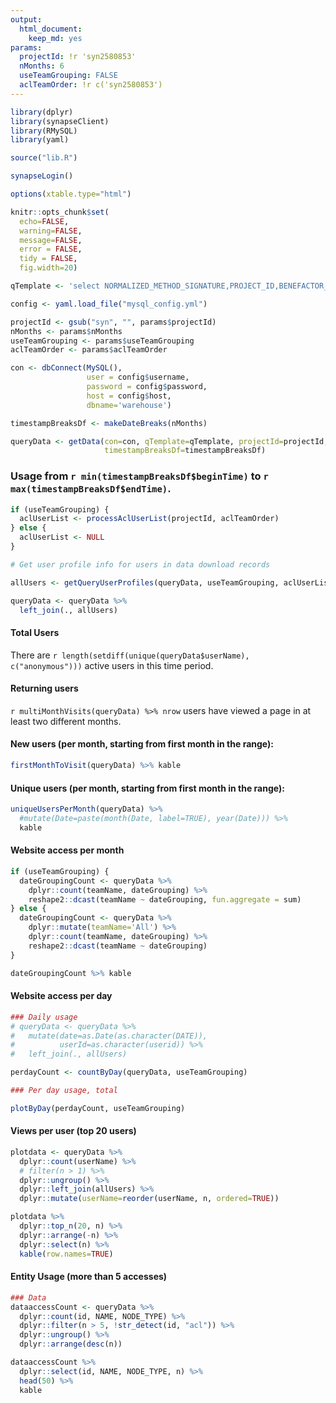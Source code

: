 ```yaml
---
output: 
  html_document: 
    keep_md: yes
params:
  projectId: !r 'syn2580853'
  nMonths: 6
  useTeamGrouping: FALSE
  aclTeamOrder: !r c('syn2580853')
---
```


```r
library(dplyr)
library(synapseClient)
library(RMySQL)
library(yaml)

source("lib.R")

synapseLogin()

options(xtable.type="html")

knitr::opts_chunk$set(
  echo=FALSE,
  warning=FALSE,
  message=FALSE,
  error = FALSE,
  tidy = FALSE,
  fig.width=20)

qTemplate <- 'select NORMALIZED_METHOD_SIGNATURE,PROJECT_ID,BENEFACTOR_ID,PARENT_ID,ENTITY_ID,CONVERT(AR.TIMESTAMP, CHAR) AS TIMESTAMP,RESPONSE_STATUS,DATE,USER_ID,NODE_TYPE,N.NAME from ACCESS_RECORD AR, PROCESSED_ACCESS_RECORD PAR, NODE_SNAPSHOT N, (select distinct ID from NODE_SNAPSHOT where PROJECT_ID = "%s") NODE where AR.TIMESTAMP Between %s AND %s and AR.SESSION_ID = PAR.SESSION_ID and AR.TIMESTAMP = PAR.TIMESTAMP and PAR.ENTITY_ID = NODE.ID and N.ID = NODE.ID and CLIENT = "WEB" AND (PAR.NORMALIZED_METHOD_SIGNATURE = "GET /entity/#/bundle" OR PAR.NORMALIZED_METHOD_SIGNATURE = "GET /entity/#/version/#/bundle" OR PAR.NORMALIZED_METHOD_SIGNATURE = "GET /entity/#/wiki2" OR PAR.NORMALIZED_METHOD_SIGNATURE = "GET /entity/#/wiki2/#");'

```

```r
config <- yaml.load_file("mysql_config.yml")

projectId <- gsub("syn", "", params$projectId)
nMonths <- params$nMonths
useTeamGrouping <- params$useTeamGrouping
aclTeamOrder <- params$aclTeamOrder

con <- dbConnect(MySQL(),
                 user = config$username,
                 password = config$password,
                 host = config$host,
                 dbname='warehouse')

timestampBreaksDf <- makeDateBreaks(nMonths)

```

```r
queryData <- getData(con=con, qTemplate=qTemplate, projectId=projectId,
                     timestampBreaksDf=timestampBreaksDf)

```
### Usage from `r min(timestampBreaksDf$beginTime)` to `r max(timestampBreaksDf$endTime)`.

```r
if (useTeamGrouping) {
  aclUserList <- processAclUserList(projectId, aclTeamOrder)
} else {
  aclUserList <- NULL
}
```

```r
# Get user profile info for users in data download records

allUsers <- getQueryUserProfiles(queryData, useTeamGrouping, aclUserList)

```

```r
queryData <- queryData %>%
  left_join(., allUsers)
```

#### Total Users
There are `r length(setdiff(unique(queryData$userName), c("anonymous")))` active users in this time period. 

#### Returning users
`r multiMonthVisits(queryData) %>% nrow` users have viewed a page in at least two different months.

#### New users (per month, starting from first month in the range):
```r
firstMonthToVisit(queryData) %>% kable
```

#### Unique users (per month, starting from first month in the range):
```r
uniqueUsersPerMonth(queryData) %>% 
  #mutate(Date=paste(month(Date, label=TRUE), year(Date))) %>%
  kable
```

#### Website access per month
```r
if (useTeamGrouping) {
  dateGroupingCount <- queryData %>%
    dplyr::count(teamName, dateGrouping) %>% 
    reshape2::dcast(teamName ~ dateGrouping, fun.aggregate = sum)
} else {
  dateGroupingCount <- queryData %>%
    dplyr::mutate(teamName='All') %>% 
    dplyr::count(teamName, dateGrouping) %>% 
    reshape2::dcast(teamName ~ dateGrouping)
}

dateGroupingCount %>% kable
```

#### Website access per day
```r
### Daily usage
# queryData <- queryData %>%
#   mutate(date=as.Date(as.character(DATE)),
#          userId=as.character(userid)) %>% 
#   left_join(., allUsers)

perdayCount <- countByDay(queryData, useTeamGrouping)
```

```r
### Per day usage, total

plotByDay(perdayCount, useTeamGrouping)
```

#### Views per user (top 20 users)
```r
plotdata <- queryData %>%
  dplyr::count(userName) %>%
  # filter(n > 1) %>% 
  dplyr::ungroup() %>% 
  dplyr::left_join(allUsers) %>% 
  dplyr::mutate(userName=reorder(userName, n, ordered=TRUE))

plotdata %>% 
  dplyr::top_n(20, n) %>% 
  dplyr::arrange(-n) %>% 
  dplyr::select(n) %>% 
  kable(row.names=TRUE)
```

#### Entity Usage (more than 5 accesses)
```r
### Data
dataaccessCount <- queryData %>%
  dplyr::count(id, NAME, NODE_TYPE) %>% 
  dplyr::filter(n > 5, !str_detect(id, "acl")) %>%
  dplyr::ungroup() %>% 
  dplyr::arrange(desc(n))

dataaccessCount %>% 
  dplyr::select(id, NAME, NODE_TYPE, n) %>% 
  head(50) %>% 
  kable
```